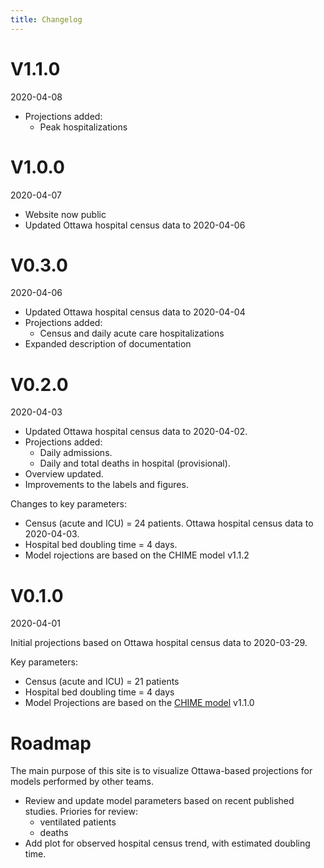 ```yaml
---
title: Changelog
---
```


# V1.1.0
2020-04-08

- Projections added:
  - Peak hospitalizations

# V1.0.0
2020-04-07

- Website now public
- Updated Ottawa hospital census data to 2020-04-06

# V0.3.0
2020-04-06

- Updated Ottawa hospital census data to 2020-04-04
- Projections added:
    - Census and daily acute care hospitalizations
- Expanded description of documentation

# V0.2.0
2020-04-03

- Updated Ottawa hospital census data to 2020-04-02.
- Projections added:
    - Daily admissions.
    - Daily and total deaths in hospital (provisional).
- Overview updated.
- Improvements to the labels and figures.

Changes to key parameters:

- Census (acute and ICU) = 24 patients. Ottawa hospital census data to 2020-04-03.
- Hospital bed doubling time = 4 days.
- Model rojections are based on the CHIME model v1.1.2

# V0.1.0 
2020-04-01

Initial projections based on Ottawa hospital census data to 2020-03-29.

Key parameters:

- Census (acute and ICU) = 21 patients
- Hospital bed doubling time = 4 days
- Model Projections are based on the [CHIME model](https://penn-chime.phl.io/) v1.1.0

# Roadmap

The main purpose of this site is to visualize Ottawa-based projections for models performed by other teams.

- Review and update model parameters based on recent published studies. Priories for review:
    - ventilated patients
    - deaths
- Add plot for observed hospital census trend, with estimated doubling time. 




